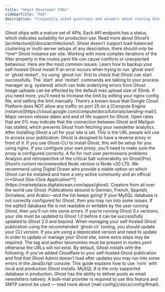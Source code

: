 ```yaml
---
title: "Ghost Developer FAQs"
sidebarTitle: "FAQ"
description: "Frequently asked questions and answers about running Ghost"
---
```


<CardGroup cols={2}>
<Card title="API versioning" href="/docs/faq/api-versioning/">
Ghost ships with a mature set of APIs. Each API endpoint has a status, which indicates suitability for production use. Read more about Ghost’s [architecture](/docs/architecture/).
</Card>

<Card title="Clustering, sharding, HA and other multi-server setups" href="/docs/faq/clustering-sharding-multi-server/">
Ghost doesn’t support load-balanced clustering or multi-server setups of any description, there should only be *one* Ghost instance per site.
</Card>

<Card title="Filter property not working in routing" href="/docs/faq/filter-property-routes-yaml/">
Working with more complex iterations of the filter property in the routes.yaml file can cause conflicts or unexpected behaviour. Here are the most common issues.
</Card>

<Card title="How can I backup my site data?" href="/docs/faq/manual-backup/">
Learn how to backup your self-hosted Ghost install
</Card>

<Card title="How to resolve errors when running ghost start" href="/docs/faq/errors-running-ghost-start/">
If an error occurs when trying to run `ghost start` or `ghost restart`, try using `ghost run` first to check that Ghost can start successfully. The `start` and `restart` commands are talking to your process manager (e.g. systemd) which can hide underlying errors from Ghost.
</Card>

<Card title="Image upload issues" href="/docs/faq/image-upload-issues/">
Image uploads can be affected by the default max upload size of 50mb. If you need more, you’ll need to increase the limit by editing your nginx config file, and setting the limit manually.
</Card>

<Card title="Mail config error in Ghost with Google Cloud" href="/docs/faq/mail-config-error-google-cloud/">
There’s a known issue that Google Cloud Platform does NOT allow any traffic on port 25 on a [Compute Engine instance](https://cloud.google.com/compute/docs/tutorials/sending-mail/).
</Card>

<Card title="Major Versions & Long Term Support" href="/docs/faq/major-versions-lts/">
Major version release dates and end of life support for Ghost.
</Card>

<Card title="Missing newsletter analytics" href="/docs/faq/missing-newsletter-analytics/">
Open rates that are 0% may indicate that the connection between Ghost and Mailgun has stalled, which prevents Ghost from fetching your newsletter analytics.
</Card>

<Card title="Missing SSL protocol" href="/docs/faq/missing-ssl-protocol/">
After installing Ghost a url for your site is set. This is the URL people will use to access your publication.
</Card>

<Card title="Reverse proxying to Ghost" href="/docs/faq/proxying-https-infinite-loops/">
Ghost is designed to have a reverse proxy in front of it. If you use Ghost-CLI to install Ghost, this will be setup for you using nginx. If you configure your own proxy, you’ll need to make sure the proxy is configured correctly.
</Card>

<Card title="Root user permissions fix" href="/docs/faq/root-user-fix/">
A fix for root user permissions problems
</Card>

<Card title="Salt Incident Report: May 3rd, 2020" href="/docs/faq/salt-incident/">
Analysis and retrospective of the critical Salt vulnerability on Ghost(Pro)
</Card>

<Card title="Supported Node versions" href="/docs/faq/node-versions/">
Ghost’s current recommended Node version is Node v20 LTS.
</Card>

<Card title="Supported providers for self-hosting" href="/docs/faq/supported-hosting-providers/">
We recommend using Digital Ocean who provide a stable option on which Ghost can be installed and have a very active community and an official [**Ghost One-Click Application**](https://marketplace.digitalocean.com/apps/ghost).
</Card>

<Card title="Translation in Ghost" href="/docs/faq/translation/">
Creators from all over the world use Ghost. Publications abound in German, French, Spanish, Sinhalese, and Arabic—and the list keeps going!
</Card>

<Card title="Troubleshooting MySQL databases" href="/docs/faq/troubleshooting-mysql-database/">
If your MySQL database is not correctly configured for Ghost, then you may run into some issues.
</Card>

<Card title="Unable to open sqlite3 database file" href="/docs/faq/unable-to-open-sqlite3-database-file/">
If the sqlite3 database file is not readable or writable by the user running Ghost, then you’ll run into some errors.
</Card>

<Card title="Update from Ghost 0.x versions" href="/docs/faq/update-0x/">
If you’re running Ghost 0.x versions, your site must be updated to Ghost 1.0 before it can be successfully updated to Ghost 2.0 and beyond.
</Card>

<Card title="Updating from deprecated Ghost-CLI" href="/docs/faq/upgrading-from-deprecated-ghost-cli/">
When managing your self-hosted Ghost publication using the recommended `ghost-cli` tooling, you should update your CLI version. If you are using a deprecated version and need to update in order to update or manage your Ghost site, some extra steps may be required.
</Card>

<Card title="URL for tags and authors returns 404 errors" href="/docs/faq/url-for-tags-and-authors-returns-404/">
The tag and author taxonomies must be present in routes.yaml otherwise the URLs will not exist. By default, Ghost installs with the following:
</Card>

<Card title="Using Cloudflare with Ghost" href="/docs/faq/using-cloudflare-with-ghost/">
If you’ve added Cloudflare to your self-hosted Ghost publication and find that Ghost Admin doesn’t load after updates you may run into some errors in the JavaScript console:
</Card>

<Card title="Using nvm with local and production installs" href="/docs/faq/using-nvm/">
This guide explains how to use `nvm` with local and production Ghost installs.
</Card>

<Card title="What databases are supported in production?" href="/docs/faq/supported-databases/">
MySQL 8 is the only supported database in production.
</Card>

<Card title="Why do I have to set up Mailgun?" href="/docs/faq/mailgun-newsletters/">
Ghost has the ability to deliver posts as email newsletters natively. A bulk-mail provider is required to use this feature and SMTP cannot be used — read more about [mail config](/docs/config/#mail).
</Card>
</CardGroup>